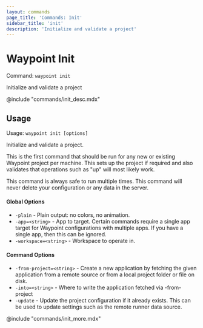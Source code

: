 ```yaml
---
layout: commands
page_title: 'Commands: Init'
sidebar_title: 'init'
description: 'Initialize and validate a project'
---
```


# Waypoint Init

Command: `waypoint init`

Initialize and validate a project

@include "commands/init_desc.mdx"

## Usage

Usage: `waypoint init [options]`

Initialize and validate a project.

This is the first command that should be run for any new or existing
Waypoint project per machine. This sets up the project if required and
also validates that operations such as "up" will most likely work.

This command is always safe to run multiple times. This command will never
delete your configuration or any data in the server.

#### Global Options

- `-plain` - Plain output: no colors, no animation.
- `-app=<string>` - App to target. Certain commands require a single app target for Waypoint configurations with multiple apps. If you have a single app, then this can be ignored.
- `-workspace=<string>` - Workspace to operate in.

#### Command Options

- `-from-project=<string>` - Create a new application by fetching the given application from a remote source or from a local project folder or file on disk.
- `-into=<string>` - Where to write the application fetched via -from-project
- `-update` - Update the project configuration if it already exists. This can be used to update settings such as the remote runner data source.

@include "commands/init_more.mdx"
